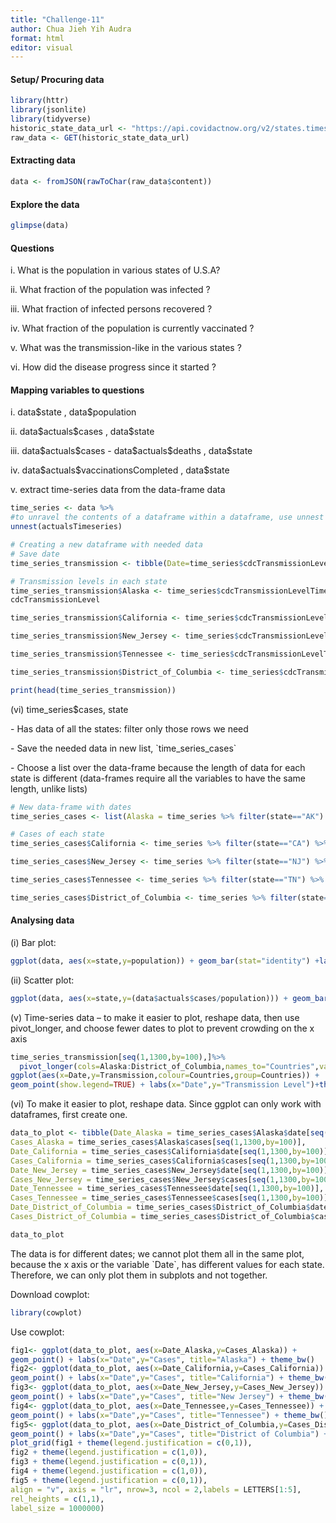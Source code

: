 ```yaml
---
title: "Challenge-11"
author: Chua Jieh Yih Audra
format: html
editor: visual
---
```


#### Setup/ Procuring data

```r
library(httr)
library(jsonlite)
library(tidyverse)
historic_state_data_url <- "https://api.covidactnow.org/v2/states.timeseries.json?apiKey=63a919bf96cb477aa6be408c71fec11a"
raw_data <- GET(historic_state_data_url)
```

#### Extracting data

```r
data <- fromJSON(rawToChar(raw_data$content))
```

#### Explore the data

```r
glimpse(data)
```

#### Questions

i\. What is the population in various states of U.S.A?

ii\. What fraction of the population was infected ?

iii\. What fraction of infected persons recovered ?

iv\. What fraction of the population is currently vaccinated ?

v\. What was the transmission-like in the various states ?

vi\. How did the disease progress since it started ?

#### Mapping variables to questions

i\. data\$state , data\$population

ii\. data\$actuals\$cases , data\$state

iii\. data\$actuals\$cases - data\$actuals\$deaths , data\$state

iv\. data\$actuals\$vaccinationsCompleted , data\$state

v\. extract time-series data from the data-frame data

```r
time_series <- data %>%
#to unravel the contents of a dataframe within a dataframe, use unnest
unnest(actualsTimeseries) 
```

```r
# Creating a new dataframe with needed data
# Save date
time_series_transmission <- tibble(Date=time_series$cdcTransmissionLevelTimeseries[[which(data$state=="CA")]]$date)

# Transmission levels in each state
time_series_transmission$Alaska <- time_series$cdcTransmissionLevelTimeseries[[which(data$state=="AK")]]$
cdcTransmissionLevel

time_series_transmission$California <- time_series$cdcTransmissionLevelTimeseries[[which(data$state=="CA")]]$cdcTransmissionLevel

time_series_transmission$New_Jersey <- time_series$cdcTransmissionLevelTimeseries[[which(data$state=="NJ")]]$cdcTransmissionLevel

time_series_transmission$Tennessee <- time_series$cdcTransmissionLevelTimeseries[[which(data$state=="TN")]]$cdcTransmissionLevel

time_series_transmission$District_of_Columbia <- time_series$cdcTransmissionLevelTimeseries[[which(data$state=="DC")]]$cdcTransmissionLevel

print(head(time_series_transmission))
```

\(vi\) time_series\$cases, state

\- Has data of all the states: filter only those rows we need

\- Save the needed data in new list, \`time_series_cases\`

\- Choose a list over the data-frame because the length of data for each state is different (data-frames require all the variables to have the same length, unlike lists)

```r
# New data-frame with dates
time_series_cases <- list(Alaska = time_series %>% filter(state=="AK") %>% select(date,cases))

# Cases of each state
time_series_cases$California <- time_series %>% filter(state=="CA") %>% select(date,cases)

time_series_cases$New_Jersey <- time_series %>% filter(state=="NJ") %>% select(date,cases)

time_series_cases$Tennessee <- time_series %>% filter(state=="TN") %>% select(date,cases)

time_series_cases$District_of_Columbia <- time_series %>% filter(state=="DC") %>% select(date,cases)
```

#### Analysing data

\(i\) Bar plot:

```r
ggplot(data, aes(x=state,y=population)) + geom_bar(stat="identity") +labs(x="States",y="Population") + theme_bw()
```

\(ii\) Scatter plot:

```r
ggplot(data, aes(x=state,y=(data$actuals$cases/population))) + geom_bar(stat="identity") + labs(x="States",y="Infected (%)")+theme_bw()
```

\(v\) Time-series data -- to make it easier to plot, reshape data, then use pivot_longer, and choose fewer dates to plot to prevent crowding on the x axis

```r
time_series_transmission[seq(1,1300,by=100),]%>%
  pivot_longer(cols=Alaska:District_of_Columbia,names_to="Countries",values_to="Transmission") %>% 
ggplot(aes(x=Date,y=Transmission,colour=Countries,group=Countries)) +
geom_point(show.legend=TRUE) + labs(x="Date",y="Transmission Level")+theme_bw()
```

\(vi\) To make it easier to plot, reshape data. Since ggplot can only work with dataframes, first create one.

```r
data_to_plot <- tibble(Date_Alaska = time_series_cases$Alaska$date[seq(1,1300,by=100)],
Cases_Alaska = time_series_cases$Alaska$cases[seq(1,1300,by=100)],
Date_California = time_series_cases$California$date[seq(1,1300,by=100)],
Cases_California = time_series_cases$California$cases[seq(1,1300,by=100)],
Date_New_Jersey = time_series_cases$New_Jersey$date[seq(1,1300,by=100)],
Cases_New_Jersey = time_series_cases$New_Jersey$cases[seq(1,1300,by=100)],
Date_Tennessee = time_series_cases$Tennessee$date[seq(1,1300,by=100)],
Cases_Tennessee = time_series_cases$Tennessee$cases[seq(1,1300,by=100)],
Date_District_of_Columbia = time_series_cases$District_of_Columbia$date[seq(1,1300,by=100)],
Cases_District_of_Columbia = time_series_cases$District_of_Columbia$cases[seq(1,1300,by=100)])

data_to_plot
```

The data is for different dates; we cannot plot them all in the same plot, because the x axis or the variable \`Date\`, has different values for each state. Therefore, we can only plot them in subplots and not together.

Download cowplot:

```r
library(cowplot)
```

Use cowplot:

```r
fig1<- ggplot(data_to_plot, aes(x=Date_Alaska,y=Cases_Alaska)) +
geom_point() + labs(x="Date",y="Cases", title="Alaska") + theme_bw()
fig2<- ggplot(data_to_plot, aes(x=Date_California,y=Cases_California)) +
geom_point() + labs(x="Date",y="Cases", title="California") + theme_bw()
fig3<- ggplot(data_to_plot, aes(x=Date_New_Jersey,y=Cases_New_Jersey)) +
geom_point() + labs(x="Date",y="Cases", title="New Jersey") + theme_bw()
fig4<- ggplot(data_to_plot, aes(x=Date_Tennessee,y=Cases_Tennessee)) +
geom_point() + labs(x="Date",y="Cases", title="Tennessee") + theme_bw()
fig5<- ggplot(data_to_plot, aes(x=Date_District_of_Columbia,y=Cases_District_of_Columbia)) +
geom_point() + labs(x="Date",y="Cases", title="District of Columbia") + theme_bw()
plot_grid(fig1 + theme(legend.justification = c(0,1)),
fig2 + theme(legend.justification = c(1,0)),
fig3 + theme(legend.justification = c(0,1)),
fig4 + theme(legend.justification = c(1,0)),
fig5 + theme(legend.justification = c(0,1)),
align = "v", axis = "lr", nrow=3, ncol = 2,labels = LETTERS[1:5],
rel_heights = c(1,1),
label_size = 1000000)
```
